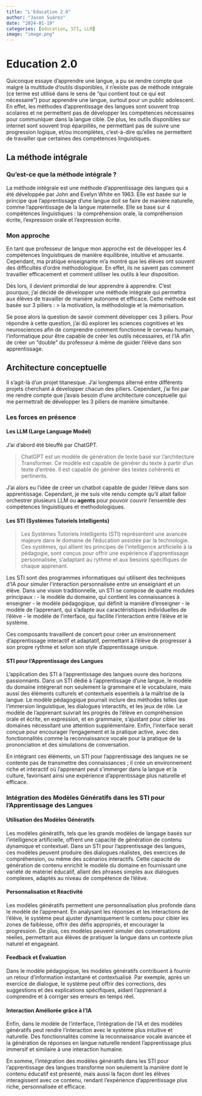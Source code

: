 ```yaml
---
title: "L'Education 2.0"
author: "Jason Suárez"
date: "2024-01-19"
categories: [education, STI, LLM]
image: "image.png"
---
```

# Education 2.0

Quiconque essaye d'apprendre une langue, a pu se rendre compte que malgré la multitude d'outils disponibles, il n'existe pas de méthode intégrale (ce terme est utilisé dans le sens de "qui contient tout ce qui est nécessaire") pour apprendre une langue, surtout pour un public adolescent. En effet, les méthodes d'apprentissage des langues sont souvent trop scolaires et ne permettent pas de développer les compétences nécessaires pour communiquer dans la langue cible. De plus, les outils disponibles sur internet sont souvent trop éparpillés, ne permettant pas de suivre une progression logique, et/ou incomplètes, c'est-à-dire qu'elles ne permettent de travailler que certaines des compétences linguistiques. 

## La méthode intégrale
### Qu'est-ce que la méthode intégrale ?
La méthode intégrale est une méthode d'apprentissage des langues qui a été développée par John and Evelyn White en 1963. Elle est basée sur le principe que l'apprentissage d'une langue doit se faire de manière naturelle, comme l'apprentissage de la langue maternelle. Elle se base sur 4 compétences linguistiques : la compréhension orale, la compréhension écrite, l'expression orale et l'expression écrite.

### Mon approche
En tant que professeur de langue mon approche est de développer les 4 compétences linguistiques de manière équilibrée, intuitive et amusante. Cependant, ma pratique enseignante m'a montré que les élèves ont souvent des difficultés d'ordre méthodologique. En effet, ils ne savent pas comment travailler efficacement et comment utiliser les outils à leur disposition. 

Dès lors, il devient primordial de leur apprendre à apprendre. C'est pourquoi, j'ai décidé de développer une méthode intégrale qui permettra aux élèves de travailler de manière autonome et efficace. Cette méthode est basée sur 3 piliers : 
> la motivation, la méthodologie et la mémorisation.

Se pose alors la question de savoir comment développer ces 3 piliers. Pour répondre à cette question, j'ai dû explorer les sciences cognitives et les neurosciences afin de comprendre comment fonctionne le cerveau humain, l'informatique pour être capable de créer les outils nécessaires, et l'IA afin de créer un "double" du professeur à même de guider l'élève dans son apprentissage.

## Architecture conceptuelle
Il s'agit-là d'un projet titanesque. J'ai longtemps alterné entre différents projets cherchant à développer chacun des piliers. Cependant, j'ai fini par me rendre compte que j'avais besoin d'une architecture conceptuelle qui me permettrait de développer les 3 piliers de manière simultanée. 

### Les forces en présence
#### Les LLM (Large Language Model)
J'ai d'abord été bleuffé par ChatGPT. 

> ChatGPT est un modèle de génération de texte basé sur l'architecture Transformer. Ce modèle est capable de générer du texte à partir d'un texte d'entrée. Il est capable de générer des textes cohérents et pertinents. 

J'ai alors eu l'idée de créer un chatbot capable de guider l'élève dans son apprentissage. Cependant, je me suis vite rendu compte qu'il allait falloir orchestrer plusieurs LLM ou **agents** pour pouvoir couvrir l'ensemble des compétences linguistiques et methodologiques. 

#### Les STI (Systèmes Tutoriels Intelligents)

> Les Systèmes Tutoriels Intelligents (STI) représentent une avancée majeure dans le domaine de l'éducation assistée par la technologie. Ces systèmes, qui allient les principes de l'intelligence artificielle à la pédagogie, sont conçus pour offrir une expérience d'apprentissage personnalisée, s'adaptant au rythme et aux besoins spécifiques de chaque apprenant.

Les STI sont des programmes informatiques qui utilisent des techniques d'IA pour simuler l'interaction personnalisée entre un enseignant et un élève. Dans une vision traditionnelle, un STI se compose de quatre modules principaux :
- le modèle du domaine, qui contient les connaissances à enseigner
- le modèle pédagogique, qui définit la manière d'enseigner
- le modèle de l'apprenant, qui s'adapte aux caractéristiques individuelles de l'élève
- le modèle de l'interface, qui facilite l'interaction entre l'élève et le système.

Ces composants travaillent de concert pour créer un environnement d'apprentissage interactif et adaptatif, permettant à l'élève de progresser à son propre rythme et selon son style d'apprentissage unique.

#### STI pour l'Apprentissage des Langues
L'application des STI à l'apprentissage des langues ouvre des horizons passionnants. Dans un STI dédié à l'apprentissage d'une langue, le modèle du domaine intégrerait non seulement la grammaire et le vocabulaire, mais aussi des éléments culturels et contextuels essentiels à la maîtrise de la langue. Le modèle pédagogique pourrait inclure des méthodes telles que l'immersion linguistique, les dialogues interactifs, et les jeux de rôle. Le modèle de l'apprenant suivrait les progrès de l'élève en compréhension orale et écrite, en expression, et en grammaire, s'ajustant pour cibler les domaines nécessitant une attention supplémentaire. Enfin, l'interface serait conçue pour encourager l'engagement et la pratique active, avec des fonctionnalités comme la reconnaissance vocale pour la pratique de la prononciation et des simulations de conversation.

En intégrant ces éléments, un STI pour l'apprentissage des langues ne se contente pas de transmettre des connaissances ; il crée un environnement riche et interactif où l'apprenant peut s'immerger dans la langue et la culture, favorisant ainsi une expérience d'apprentissage plus naturelle et efficace.

### Intégration des Modèles Génératifs dans les STI pour l'Apprentissage des Langues

#### Utilisation des Modèles Génératifs
 Les modèles génératifs, tels que les grands modèles de langage basés sur l'intelligence artificielle, offrent une capacité de génération de contenu dynamique et contextuel. Dans un STI pour l'apprentissage des langues, ces modèles peuvent produire des dialogues réalistes, des exercices de compréhension, ou même des scénarios interactifs. Cette capacité de génération de contenu enrichit le modèle du domaine en fournissant une variété de matériel éducatif, allant des phrases simples aux dialogues complexes, adaptés au niveau de compétence de l'élève.

#### Personnalisation et Réactivité
 Les modèles génératifs permettent une personnalisation plus profonde dans le modèle de l'apprenant. En analysant les réponses et les interactions de l'élève, le système peut ajuster dynamiquement le contenu pour cibler les zones de faiblesse, offrir des défis appropriés, et encourager la progression. De plus, ces modèles peuvent simuler des conversations réelles, permettant aux élèves de pratiquer la langue dans un contexte plus naturel et engageant.

#### Feedback et Évaluation
 Dans le modèle pédagogique, les modèles génératifs contribuent à fournir un retour d'information instantané et contextualisé. Par exemple, après un exercice de dialogue, le système peut offrir des corrections, des suggestions et des explications spécifiques, aidant l'apprenant à comprendre et à corriger ses erreurs en temps réel.

#### Interaction Améliorée grâce à l'IA
 Enfin, dans le modèle de l'interface, l'intégration de l'IA et des modèles génératifs peut rendre l'interaction avec le système plus intuitive et naturelle. Des fonctionnalités comme la reconnaissance vocale avancée et la génération de réponses en langue naturelle rendent l'apprentissage plus immersif et similaire à une interaction humaine.

En somme, l'intégration des modèles génératifs dans les STI pour l'apprentissage des langues transforme non seulement la manière dont le contenu éducatif est présenté, mais aussi la façon dont les élèves interagissent avec ce contenu, rendant l'expérience d'apprentissage plus riche, personnalisée et efficace.